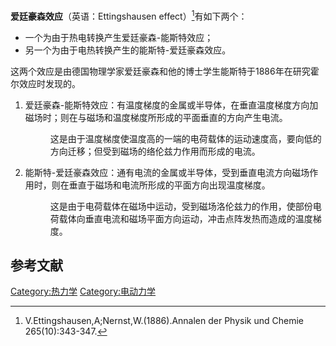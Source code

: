 {{multiple issues|
{{expand|time=2014-01-19T14:34:13+00:00}}
{{expert|time=2014-01-19T14:34:13+00:00}}
{{refimprove|time=2014-01-19T14:34:13+00:00}}
}}
{{熱電效應|cTopic=原理}}

'''爱廷豪森效应'''（英语：Ettingshausen effect）<ref>V.Ettingshausen,A;Nernst,W.(1886).Annalen der Physik und Chemie 265(10):343-347.</ref>有如下两个：
* 一个为由于热电转换产生爱廷豪森-能斯特效应；
* 另一个为由于电热转换产生的能斯特-爱廷豪森效应。

这两个效应是由德国物理学家爱廷豪森和他的博士学生能斯特于1886年在研究霍尔效应时发现的。

# 爱廷豪森-能斯特效应：有温度梯度的金属或半导体，在垂直温度梯度方向加磁场时；则在与磁场和温度梯度所形成的平面垂直的方向产生电流。
#:这是由于温度梯度使温度高的一端的电荷载体的运动速度高，要向低的方向迁移；但受到磁场的络伦兹力作用而形成的电流。
# 能斯特-爱廷豪森效应：通有电流的金属或半导体，受到垂直电流方向磁场作用时，则在垂直于磁场和电流所形成的平面方向出现温度梯度。
#:这是由于电荷载体在磁场中运动，受到磁场洛伦兹力的作用，使部份电荷载体向垂直电流和磁场平面方向运动，冲击点阵发热而造成的温度梯度。

==参考文献==
{{reflist}}

[[Category:热力学|Category:热力学]]
[[Category:电动力学|Category:电动力学]]